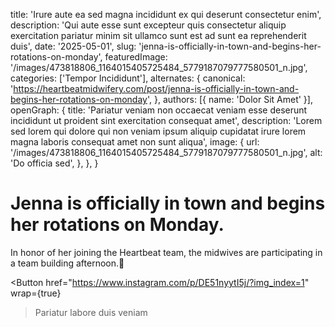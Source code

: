   title: 'Irure aute ea sed magna incididunt ex qui deserunt consectetur enim',
  description: 'Qui aute esse sunt excepteur quis consectetur aliquip exercitation pariatur minim sit ullamco sunt est ad sunt ea reprehenderit duis',
  date: '2025-05-01',
  slug: 'jenna-is-officially-in-town-and-begins-her-rotations-on-monday',
  featuredImage: '/images/473818806_1164015405725484_5779187079777580501_n.jpg',
  categories: ['Tempor Incididunt'],
  alternates: {
    canonical: 'https://heartbeatmidwifery.com/post/jenna-is-officially-in-town-and-begins-her-rotations-on-monday',
  },
  authors: [{ name: 'Dolor Sit Amet' }],
  openGraph: {
    title: 'Pariatur veniam non occaecat veniam esse deserunt incididunt ut proident sint exercitation consequat amet',
    description: 'Lorem sed lorem qui dolore qui non veniam ipsum aliquip cupidatat irure lorem magna laboris consequat amet non sunt aliqua',
    image: {
      url: '/images/473818806_1164015405725484_5779187079777580501_n.jpg',
      alt: 'Do officia sed',
    },
  },
}


# Jenna is officially in town and begins her rotations on Monday.

<Gallery>
  <GalleryItem
    src="/images/473818806_1164015405725484_5779187079777580501_n.jpg"
    size="large"
  />
  <GalleryItem
    src="/images/473832586_1164015452392146_1860272599979684271_n.jpg"
    size="large"
  />
  <GalleryItem
    src="/images/473776585_1164015455725479_8323001286984172281_n.jpg"
    size="large"
  />
  <GalleryItem
    src="/images/474003975_1164015379058820_3009167100168385153_n.jpg"
    size="large"
  />
  <GalleryItem
    src="/images/473573306_1164015385725486_5642404775223942926_n.jpg"
    size="large"
  />
  <GalleryItem
    src="/images/474007959_1164015459058812_190973627601872364_n.jpg"
    size="large"
  />
  <GalleryItem
    src="/images/474017732_1164015382392153_6938313673721083289_n.jpg"
    size="large"
  />
  <GalleryItem
    src="/images/474016679_1164015462392145_1281641453199403164_n.jpg"
    size="large"
  />
</Gallery>

In honor of her joining the Heartbeat team, the midwives are participating in a team building afternoon.🤍

<Button
  href="https://www.instagram.com/p/DE51nyytI5j/?img_index=1"
  wrap={true}
>Pariatur labore duis veniam</Button>
